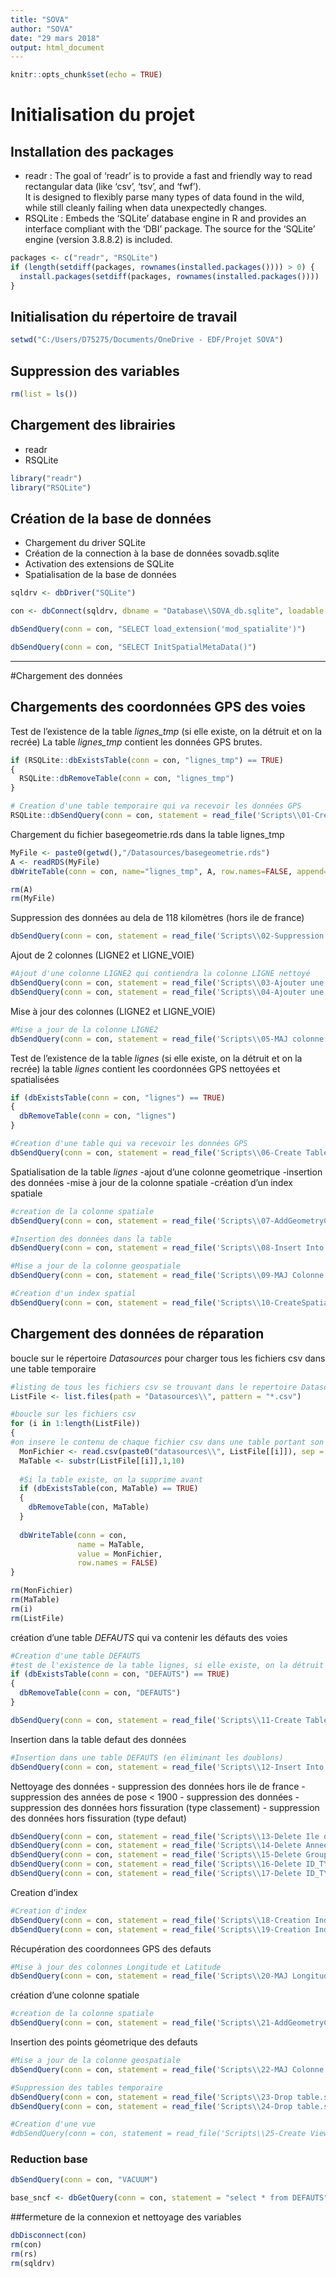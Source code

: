 ---
title: "SOVA"
author: "SOVA"
date: "29 mars 2018"
output: html_document
---

```{r setup, include=FALSE}
knitr::opts_chunk$set(echo = TRUE)
```

# Initialisation du projet

## Installation des packages
* readr : The goal of 'readr' is to provide a fast and friendly way to read rectangular data (like 'csv', 'tsv', and 'fwf').  
It is designed to flexibly parse many types of data found in the wild, while still cleanly failing when data unexpectedly changes.
* RSQLite : Embeds the 'SQLite' database engine in R and provides an interface compliant with the 'DBI' package. The source for the 'SQLite' engine (version 3.8.8.2) is included.

```{r echo=FALSE, warning=FALSE}
packages <- c("readr", "RSQLite")
if (length(setdiff(packages, rownames(installed.packages()))) > 0) {
  install.packages(setdiff(packages, rownames(installed.packages())))  
}
```

## Initialisation du répertoire de travail
```{r warning=FALSE}
setwd("C:/Users/D75275/Documents/OneDrive - EDF/Projet SOVA")
```

## Suppression des variables
```{r warning=FALSE}
rm(list = ls())
```

## Chargement des librairies
* readr
* RSQLite
```{r echo=FALSE, warning=FALSE}
library("readr")
library("RSQLite")
```

## Création de la base de données
* Chargement du driver SQLite
* Création de la connection à la base de données sovadb.sqlite
* Activation des extensions de SQLite
* Spatialisation de la base de données

```{r echo=FALSE, warning=FALSE}
sqldrv <- dbDriver("SQLite")

con <- dbConnect(sqldrv, dbname = "Database\\SOVA_db.sqlite", loadable.extensions = TRUE)

dbSendQuery(conn = con, "SELECT load_extension('mod_spatialite')")

dbSendQuery(conn = con, "SELECT InitSpatialMetaData()")
```

***
#Chargement des données

## Chargements des coordonnées GPS des voies
Test de l'existence de la table *lignes_tmp* (si elle existe, on la détruit et on la recrée)
La table *lignes_tmp* contient les données GPS brutes.

```{r echo=FALSE, warning=FALSE}
if (RSQLite::dbExistsTable(conn = con, "lignes_tmp") == TRUE)
{
  RSQLite::dbRemoveTable(conn = con, "lignes_tmp")
}

# Creation d'une table temporaire qui va recevoir les données GPS
RSQLite::dbSendQuery(conn = con, statement = read_file('Scripts\\01-Create Table lignes_tmp.sql'))
```


Chargement du fichier basegeometrie.rds dans la table lignes_tmp
```{r echo=FALSE, warning=FALSE}
MyFile <- paste0(getwd(),"/Datasources/basegeometrie.rds")
A <- readRDS(MyFile)
dbWriteTable(conn = con, name="lignes_tmp", A, row.names=FALSE, append=TRUE)

rm(A)
rm(MyFile)
```

Suppression des données au dela de 118 kilomètres (hors ile de france)
```{r echo=FALSE, warning=FALSE}
dbSendQuery(conn = con, statement = read_file('Scripts\\02-Suppression données hors IdF.sql'))
```




Ajout de 2 colonnes (LIGNE2 et LIGNE_VOIE)
```{r echo=FALSE, warning=FALSE}
#Ajout d'une colonne LIGNE2 qui contiendra la colonne LIGNE nettoyé
dbSendQuery(conn = con, statement = read_file('Scripts\\03-Ajouter une colonne.sql'))
dbSendQuery(conn = con, statement = read_file('Scripts\\04-Ajouter une colonne.sql'))
```

Mise à jour des colonnes (LIGNE2 et LIGNE_VOIE)
```{r echo=FALSE, warning=FALSE}
#Mise a jour de la colonne LIGNE2
dbSendQuery(conn = con, statement = read_file('Scripts\\05-MAJ colonne.sql'))
```


Test de l'existence de la table *lignes* (si elle existe, on la détruit et on la recrée)
la table *lignes* contient les coordonnées GPS nettoyées et spatialisées
```{r echo=FALSE, warning=FALSE}
if (dbExistsTable(conn = con, "lignes") == TRUE)
{
  dbRemoveTable(conn = con, "lignes")
}

#Creation d'une table qui va recevoir les données GPS
dbSendQuery(conn = con, statement = read_file('Scripts\\06-Create Table lignes.sql'))
```

Spatialisation de la table *lignes*
-ajout d'une colonne geometrique
-insertion des données
-mise à jour de la colonne spatiale
-création d'un index spatiale
```{r echo=FALSE, warning=FALSE}
#creation de la colonne spatiale
dbSendQuery(conn = con, statement = read_file('Scripts\\07-AddGeometryColumn.sql'))

#Insertion des données dans la table
dbSendQuery(conn = con, statement = read_file('Scripts\\08-Insert Into.sql'))

#Mise a jour de la colonne geospatiale
dbSendQuery(conn = con, statement = read_file('Scripts\\09-MAJ Colonne spatiale.sql'))

#Creation d'un index spatial
dbSendQuery(conn = con, statement = read_file('Scripts\\10-CreateSpatialIndex.sql'))
```


## Chargement des données de réparation
boucle sur le répertoire *Datasources* pour charger tous les fichiers csv dans une table temporaire
```{r echo=FALSE, warning=FALSE}
#listing de tous les fichiers csv se trouvant dans le repertoire Datasources
ListFile <- list.files(path = "Datasources\\", pattern = "*.csv")

#boucle sur les fichiers csv
for (i in 1:length(ListFile))
{
#on insere le contenu de chaque fichier csv dans une table portant son nom
  MonFichier <- read.csv(paste0("datasources\\", ListFile[[i]]), sep = ";")
  MaTable <- substr(ListFile[[i]],1,10)
  
  #Si la table existe, on la supprime avant
  if (dbExistsTable(con, MaTable) == TRUE)
  {
    dbRemoveTable(con, MaTable)
  }
  
  dbWriteTable(conn = con, 
               name = MaTable, 
               value = MonFichier, 
               row.names = FALSE)
}

rm(MonFichier)
rm(MaTable)
rm(i)
rm(ListFile)
```

création d'une table *DEFAUTS* qui va contenir les défauts des voies
```{r echo=FALSE, warning=FALSE}
#Creation d'une table DEFAUTS
#test de l'existence de la table lignes, si elle existe, on la détruit et on la recrée
if (dbExistsTable(conn = con, "DEFAUTS") == TRUE)
{
  dbRemoveTable(conn = con, "DEFAUTS")
}

dbSendQuery(conn = con, statement = read_file('Scripts\\11-Create Table Defauts.sql'))
```

Insertion dans la table defaut des données
```{r echo=FALSE, warning=FALSE}
#Insertion dans une table DEFAUTS (en éliminant les doublons)
dbSendQuery(conn = con, statement = read_file('Scripts\\12-Insert Into Defauts.sql'))
```
Nettoyage des données
- suppression des données hors ile de france
- suppression des années de pose < 1900
- suppression des données
- suppression des données hors fissuration (type classement)
- suppression des données hors fissuration (type defaut)
```{r echo=FALSE, warning=FALSE}
dbSendQuery(conn = con, statement = read_file('Scripts\\13-Delete Ile de France.sql'))
dbSendQuery(conn = con, statement = read_file('Scripts\\14-Delete Annee Pose.sql'))
dbSendQuery(conn = con, statement = read_file('Scripts\\15-Delete Groupe UIC.sql'))
dbSendQuery(conn = con, statement = read_file('Scripts\\16-Delete ID_TYPE_CLASSEMENT.sql'))
dbSendQuery(conn = con, statement = read_file('Scripts\\17-Delete ID_TYPE_DEFAUT.sql'))
```


Creation d'index
```{r echo=FALSE, warning=FALSE}
#Creation d'index
dbSendQuery(conn = con, statement = read_file('Scripts\\18-Creation Index idx_ligne_pk.sql'))
dbSendQuery(conn = con, statement = read_file('Scripts\\19-Creation Index idx_ligne_metre.sql'))
```
Récupération des coordonnees GPS des defauts
```{r echo=FALSE, warning=FALSE}
#Mise à jour des colonnes Longitude et Latitude
dbSendQuery(conn = con, statement = read_file('Scripts\\20-MAJ Longitude Latitude.sql'))
```



création d'une colonne spatiale
```{r echo=FALSE, warning=FALSE}
#creation de la colonne spatiale
dbSendQuery(conn = con, statement = read_file('Scripts\\21-AddGeometryColumn.sql'))
```

Insertion des points géometrique des defauts
```{r echo=FALSE, warning=FALSE}
#Mise a jour de la colonne geospatiale
dbSendQuery(conn = con, statement = read_file('Scripts\\22-MAJ Colonne spatiale.sql'))
```

```{r echo=FALSE, warning=FALSE}
#Suppression des tables temporaire
dbSendQuery(conn = con, statement = read_file('Scripts\\23-Drop table.sql'))
dbSendQuery(conn = con, statement = read_file('Scripts\\24-Drop table.sql'))
```

```{r echo=FALSE, warning=FALSE}
#Creation d'une vue
#dbSendQuery(conn = con, statement = read_file('Scripts\\25-Create View DEFAUTS_WK.sql'))
```






### Reduction base
```{r echo=FALSE, warning=FALSE}
dbSendQuery(conn = con, "VACUUM")
```

```{r echo=FALSE, warning=FALSE}
base_sncf <- dbGetQuery(conn = con, statement = "select * from DEFAUTS")
```

##fermeture de la connexion et nettoyage des variables
```{r echo=FALSE, warning=FALSE}
dbDisconnect(con)  
rm(con)
rm(rs)
rm(sqldrv)
```
